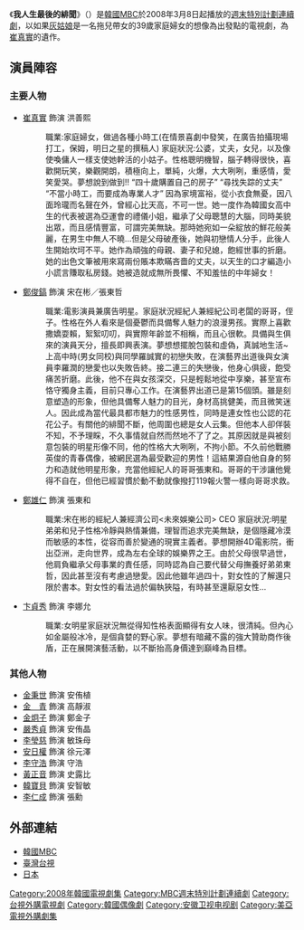 {{Infobox Television
| show_name            = 我人生最後的緋聞
| original_name        = {{lang|ko|내생애 마지막 스캔들}}
| image                = [[File:The_Last_Scandal.jpg|250px]]
| caption              = 
| genre                = 
| format               = 
| creator              = 
| developer            = 
| writer               = [[文熙貞|文熙貞]]
| director             = [[李太坤_(導演)|李太坤]]
| creative_director    = 
| presenter            = 
| starring             = [[崔真實|崔真實]]、[[鄭俊鎬|鄭俊鎬]]、[[鄭雄仁|鄭雄仁]]、<br>[[卞貞秀|卞貞秀]]
| slogan               =  
| judges               = 
| voices               = 
| narrated             = 
| theme_song           = 
| opentheme            =  
| endtheme             = 
| composer             = 
| country              = {{KOR}}
| language             = [[韓語|韓語]]
| num_seasons          = 
| num_episodes         = 16集
| list_episodes        = 
| executive_producer   = [[崔怡燮|崔怡燮]]
| producer             = 
| supervising_producer = 
| editor               = 
| location             =
| cinematography       = 
| camera               = 
| runtime              = 約70分鐘（含廣告）
| company              = Logos Film
| distributor          = 
| channel              = [[文化廣播_(韓國)|MBC]]
| picture_format       = 
| audio_format         = 
| first_run            = {{KOR}}
| first_aired          = {{start date|2008|3|8}}
| last_aired           = {{end date|2008|4|27}}
| status               = 
| preceded_by          = [[冬候鳥|冬候鳥]]
| followed_by          = [[甜蜜的人生|甜蜜的人生]]
| related              = 
| website              = http://www.imbc.com/broad/tv/drama/lastscandal/
| 中國大陸名稱 = 真實人生
| 台灣名稱   = 我人生最後的緋聞
| 港澳名稱   = 
| 馬新名稱   = 
}}
《'''我人生最後的緋聞'''》（{{lang-ko|'''내생애 마지막 스캔들'''}}）是[[韓國|韓國]][[文化廣播_(韓國)|MBC]]於2008年3月8日起播放的[[MBC週末特別計劃連續劇|週末特別計劃連續劇]]，以如果[[灰姑娘|灰姑娘]]是一名拖兒帶女的39歲家庭婦女的想像為出發點的電視劇，為[[崔真實|崔真實]]的遺作。

== 演員陣容 ==
=== 主要人物 ===
*[[崔真實|崔真實]] 飾演 洪善熙
*:職業:家庭婦女，做過各種小時工(在情景喜劇中發笑，在廣告拍攝現場打工，保姆，明日之星的撰稿人) 家庭狀況:公婆，丈夫，女兒，以及像使喚傭人一樣支使她幹活的小姑子。性格聰明機智，腦子轉得很快，喜歡開玩笑，樂觀開朗，積極向上，單純，火爆，大大咧咧，重感情，愛笑愛哭。夢想說到做到!! “四十歲購置自己的房子” “尋找失踪的丈夫” “不當小時工，而要成為專業人才” 因為家境富裕，從小衣食無憂，因八面玲瓏而名聲在外，曾經心比天高，不可一世。她一度作為韓國女高中生的代表被選為亞運會的禮儀小姐，繼承了父母聰慧的大腦，同時美貌出眾，而且感情豐富，可謂完美無缺。那時她宛如一朵綻放的鮮花般美麗，在男生中無人不曉…但是父母破產後，她與初戀情人分手，此後人生開始坎坷不平。她作為頑強的母親、妻子和兒媳，飽經世事的折磨。她的出色文筆被用來寫兩份賬本欺瞞吝嗇的丈夫，以天生的口才編造小小謊言賺取私房錢。她被造就成無所畏懼、不知羞怯的中年婦女！
*[[鄭俊鎬|鄭俊鎬]] 飾演 宋在彬／張東哲
*:職業:電影演員兼廣告明星。家庭狀況經紀人兼經紀公司老闆的哥哥，侄子。性格在外人看來是個憂鬱而具備奪人魅力的浪漫男孩。實際上喜歡撒嬌耍賴，絮絮叨叨，與實際年齡並不相稱，而且心很軟。具備與生俱來的演員天分，擅長即興表演。夢想想擺脫包裝和虛偽，真誠地生活~ 上高中時(男女同校)與同學羅誠實的初戀失敗，在演藝界出道後與女演員李羅潤的戀愛也以失敗告終。接二連三的失戀後，他身心俱疲，飽受痛苦折磨。此後，他不在與女孩深交，只是輕鬆地從中享樂，甚至宣布恪守獨身主義，目前只專心工作。在演藝界出道已是第15個頭。雖是刻意塑造的形象，但他具備奪人魅力的目光，身材高挑健美，而且微笑迷人。因此成為當代最具都市魅力的性感男性，同時是連女性也公認的花花公子。有關他的緋聞不斷，他周圍也總是女人云集。但他本人卻佯裝不知，不予理睬，不久事情就自然而然地不了了之。其原因就是與被刻意包裝的明星形像不同，他的性格大大咧咧，不拘小節。不久前他戰勝英俊的青春偶像，被網民選為最受歡迎的男性！這結果源自他自身的努力和造就他明星形象，充當他經紀人的哥哥張東和。哥哥的干涉讓他覺得不自在，但他已經習慣於動不動就像撥打119報火警一樣向哥哥求救。
*[[鄭雄仁|鄭雄仁]] 飾演 張東和
*:職業:宋在彬的經紀人兼經濟公司<未來娛樂公司> CEO 家庭狀況:明星弟弟和兒子性格冷靜與熱情兼備，理智而追求完美無缺，是個隱藏冷漠而敏感的本性，從容而善於變通的現實主義者。夢想開辦4D電影院，衝出亞洲，走向世界，成為左右全球的娛樂界之王。由於父母很早過世，他肩負繼承父母事業的責任感，同時認為自己要代替父母撫養好弟弟東哲，因此甚至沒有考慮過戀愛。因此他雖年過四十，對女性的了解還只限於書本。對女性的看法過於偏執狹隘，有時甚至還厭惡女性…
*[[卞貞秀|卞貞秀]] 飾演 李娜允
*:職業:女明星家庭狀況無從得知性格表面顯得有女人味，很清純。但內心如金屬般冰冷，是個貪婪的野心家。夢想有暗藏不露的強大贊助商作後盾，正在展開演藝活動，以不斷抬高身價達到巔峰為目標。

=== 其他人物 ===
*[[金秉世|金秉世]] 飾演 安侑植
*[[金青|金　青]] 飾演 高靜淑
*[[金炯子|金炯子]] 飾演 鄭金子
*[[嚴秀貞|嚴秀貞]] 飾演 安侑晶
*[[李瑩慈|李瑩慈]] 飾演 敏珠母
*[[安日權|安日權]] 飾演 徐元澤
*[[李守浩|李守浩]] 飾演 守浩
*[[黃正音|黃正音]] 飾演 史露比
*[[韓寶貝|韓寶貝]] 飾演 安智敏
*[[李仁成|李仁成]] 飾演 張勳

== 外部連結 ==
*[http://www.imbc.com/broad/tv/drama/lastscandal/ 韓國MBC] {{Wayback|url=http://www.imbc.com/broad/tv/drama/lastscandal/ |date=20100131020324 }}{{ko}}
*[http://www.ttv.com.tw/drama09/lastScandal/index.htm 臺灣台視] {{Wayback|url=http://www.ttv.com.tw/drama09/lastScandal/index.htm |date=20190828142613 }}{{zh-tw}}
*[https://web.archive.org/web/20090227023048/http://lastscandal.com/ 日本]{{ja}}

{{電視節目的變遷
|電視台= {{KOR}} [[文化廣播_(韓國)|MBC]]
|播放檔次= [[MBC週末特別計劃連續劇|週末特別計劃劇]]
|節目名稱= 我人生最後的緋聞<br />（2008年3月8日 - 2008年4月27日）
|上一節目= [[冬候鳥|冬候鳥]]<br />（2007年9月15日 - 2008年3月2日）
|下一節目= [[甜蜜的人生|甜蜜的人生]]<br />（2008年5月3日 - 2008年7月20日）
}}
{{電視節目的變遷
|電視台= {{TWN}} [[台視主頻道|台視主頻道]]
|播放檔次= 星期一至四 20:00 - 21:00
|節目名稱= 我人生最後的緋聞<br />（2009年4月27日 - 2009年6月2日）
|上一節目= [[風之畫師|風之畫師]]<br />（2009年3月30日 - 2009年4月23日）
|下一節目= [[明星的戀人|明星的戀人]]<br />（2009年6月3日 - 2009年7月16日）
}}
{{電視節目的變遷
|電視台= {{CHNML}} [[安徽卫视|安徽卫视]]
|播放檔次= 星期一至五每晚22：00
|節目名稱= 真实人生<br />（2010年2月15日 - 2010年3月14日）
|上一節目= [[发际红|发际红]]<br />（2009年11月2日 - 2010年2月14日）
|下一節目= [[媳妇的全盛时代|媳妇的全盛时代]]<br />（2010年3月15日 - 2010年4月4日）
}}
{{電視節目的變遷
|電視台= {{JAP}} [[神奈川電視台|tvk]]
|播放檔次= 星期二 23:00
|節目名稱= 我人生最後的緋聞<br />（2009年6月16日 - 2009年9月29日）
|上一節目= [[愛情中毒|愛情中毒]]<br />（2009年1月13日- 2009年6月9日）
|下一節目= [[情定大飯店|情定大飯店]]<br/>（2009年10月6日 - 2010年2月16日）
}}
{{電視節目的變遷
|電視台= {{JAP}} [[富士電視台|富士電視台]]
|播放檔次= [[韓流α|韓流α]]
|節目名稱= 我人生最後的緋聞<br />（2010年5月6日 - 2010年5月27日）
|上一節目= [[New_Heart|New Heart]]<br />（2010年4月1日 - 2010年4月30日）
|下一節目= [[幻想的情侶|幻想的情侶]]<br />（2010年5月28日 - 2010年6月21日）
}}
{{MBC週末特別計劃連續劇}}
{{Logos Film}}
{{台視八點檔}}
{{安徽卫视电视剧}}
{{江西卫视电视剧}}
{{DEFAULTSORT:Majimak Scandal}}
[[Category:2008年韓國電視劇集|Category:2008年韓國電視劇集]]
[[Category:MBC週末特別計劃連續劇|Category:MBC週末特別計劃連續劇]]
[[Category:台視外購電視劇|Category:台視外購電視劇]]
[[Category:韓國偶像劇|Category:韓國偶像劇]]
[[Category:安徽卫视电视剧|Category:安徽卫视电视剧]]
[[Category:美亞電視外購劇集|Category:美亞電視外購劇集]]